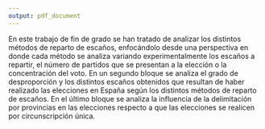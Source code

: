 ```yaml
---
output: pdf_document
---
```


En este trabajo de fin de grado se han tratado de analizar los distintos métodos de reparto de escaños, enfocándolo desde una perspectiva en donde cada método se analiza variando experimentalmente los escaños a repartir, el número de partidos que se presentan a la elección o la concentración del voto.
En un segundo bloque se analiza el grado de desproporción y los distintos escaños obtenidos que resultan de haber realizado las elecciones en España según los distintos métodos de reparto de escaños. En el último bloque se analiza la influencia de la delimitación por provincias en las elecciones respecto a que las elecciones se realicen por circunscripción única.